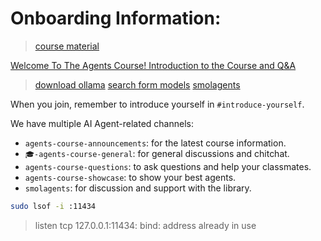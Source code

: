 # Onboarding Information:



> [course material](https://huggingface.co/learn/agents-course/unit0/introduction)

[Welcome To The Agents Course! Introduction to the Course and Q&A
](https://www.youtube.com/watch?v=iLVyYDbdSmM&t=19s)


> [download ollama](https://ollama.com/download/mac)
> [search form models](https://ollama.com/search)
> [smolagents](https://github.com/huggingface/smolagents)

When you join, remember to introduce yourself in `#introduce-yourself`.

We have multiple AI Agent-related channels:

*  `agents-course-announcements`: for the latest course information.
* `🎓-agents-course-general`: for general discussions and chitchat.
* `agents-course-questions`: to ask questions and help your classmates.
* `agents-course-showcase`: to show your best agents.
* `smolagents`: for discussion and support with the library.



```bash
sudo lsof -i :11434
```

> listen tcp 127.0.0.1:11434: bind: address already in use



